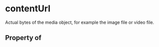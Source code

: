# contentUrl

Actual bytes of the media object, for example the image file or video file.

## Property of



